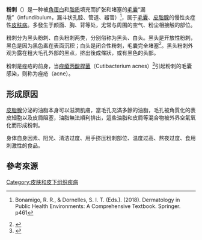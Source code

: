 {{Not|痤疮|酒渣鼻}}
{{Medical}}
{{外語擴充|en|time=2020-04-21}}
{{原創研究}}
{{Infobox medical condition
| image           = Blausen 0811 SkinPores.png
| caption         = 正常毛孔与白头粉刺、黑头粉刺比较的图解
| field           = [[皮肤病学|皮肤病学]]
| synonyms        = 英语单数：comedo，英语复数: comedones
| symptoms        =
| complications   =
| onset           =
| duration        =
| types           =
| causes          =
| risks           =
| diagnosis       =
| differential    =
| prevention      =
| treatment       =
| medication      =
| prognosis       =
| frequency       =
| deaths          =
}}
'''粉刺'''（{{lang-en|comedo}}）是一种被[[角蛋白|角蛋白]]和[[脂质|脂质]]填充而扩张和堵塞的[[毛囊|毛囊]]“漏巵”（infundibulum，漏斗状孔腔、管道、器官）<ref>{{Cite journal |title=Dermatology in Public Health Environments |url=http://dx.doi.org/10.1007/978-3-319-33919-1 |date=2018 |doi=10.1007/978-3-319-33919-1 |editor-last=Bonamigo |editor-first=Renan Rangel}}Bonamigo, R. R., & Dornelles, S. I. T. (Eds.). (2018). Dermatology in Public Health Environments: A Comprehensive Textbook. Springer. p461</ref>，属于[[毛囊|毛囊]]、[[皮脂腺|皮脂腺]]的慢性炎症性[[皮肤病|皮肤病]]。多發生于颜面、胸、背等处，尤常与周围的空气、粉尘相接触的部位。

粉刺分为黑头粉刺、白头粉刺两类，分别俗称为黑头、白头。黑头是开放性粉刺，黑色是因为[[黑色素|黑色素]]在表面沉积；白头是闭合性粉刺，毛囊完全堵塞<ref>{{Cite web |title=Comedonal acne |url=https://dermnetnz.org/topics/comedonal-acne |access-date=2022-02-05 |date=2014-04 |work=dermnetnz.org |publisher=DermNet NZ |language=en |archive-date=2022-02-06 |archive-url=https://web.archive.org/web/20220206025623/https://dermnetnz.org/topics/comedonal-acne |dead-url=no }}</ref>。黑头粉刺外观为露在粗大毛孔外部的黑点，挤出後成條狀，或有黑色的头部。

粉刺是痤疮的前身，当[[痤瘡丙酸桿菌|痤瘡丙酸桿菌]]（Cutibacterium acnes）<ref>{{Cite journal |title=痤疮丙酸杆菌更名为Cutibacterium acnes相关问题的探讨 |author=许德田, 郑捷, 王秀丽 |url=http://www.pifukezazhi.com/CN/10.35541/cjd.20190509 |date=2020-09-25 |journal=Chinese Journal of Dermatology |publisher=中华皮肤科杂志 |issue=53(11) |doi=10.35541/cjd.20190509 |year=2020 |page=948-949 |access-date=2022-02-05 |archive-date=2022-02-05 |archive-url=https://web.archive.org/web/20220205135836/http://www.pifukezazhi.com/CN/10.35541/cjd.20190509 |dead-url=no }}</ref>引起粉刺的毛囊感染，则称为痤疮（acne）。

== 形成原因 ==
[[皮脂腺|皮脂腺]]分泌的油脂本身可以滋潤肌膚，當毛孔充滿多餘的油脂，毛孔被角質化的表皮細胞以及皮屑阻塞，油脂無法順利排出，這些油脂和皮屑等混合物被外界空氣氧化而形成粉刺。

身体自身因素、阳光、清洁过度、用手挤压粉刺部位、温度过高、熬夜过度、食用刺激性的食品。

==參考來源==
{{reflist}}


[[Category:皮肤和皮下组织疾病|Category:皮肤和皮下组织疾病]]